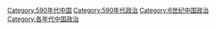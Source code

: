 [[Category:590年代中国|Category:590年代中国]]
[[Category:590年代政治|Category:590年代政治]]
[[Category:6世纪中国政治|Category:6世纪中国政治]]
[[Category:各年代中国政治|Category:各年代中国政治]]